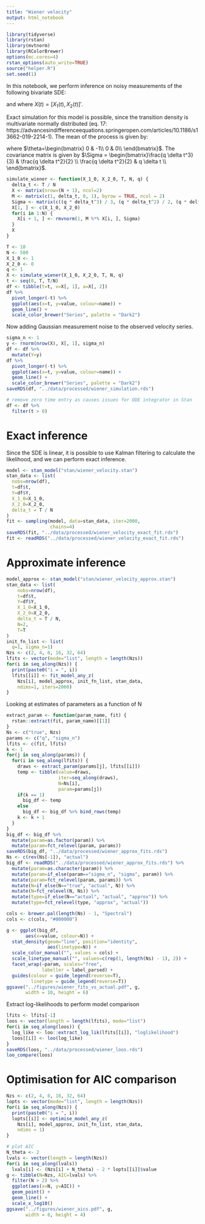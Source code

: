 ```yaml
---
title: "Wiener velocity"
output: html_notebook
---
```


```r
library(tidyverse)
library(rstan)
library(mvtnorm)
library(RColorBrewer)
options(mc.cores=4)
rstan_options(auto_write=TRUE)
source("helper.R")
set.seed(1)
```


In this notebook, we perform inference on noisy measurements of the following bivariate SDE:

\begin{equation}
    dX(t) = \begin{bmatrix}
   0 & 1\\
   0 & 0 
   \end{bmatrix} X(t) dt + \begin{bmatrix}
   0\\
   \sqrt{q} 
   \end{bmatrix}dW(t)
\end{equation}

and where $X(t) = [X_1(t), X_2(t)]'$.

Exact simulation for this model is possible, since the transition density is multivariate normally distributed (eq. 17: https://advancesindifferenceequations.springeropen.com/articles/10.1186/s13662-019-2214-1). The mean of the process is given by:

\begin{equation}
mu(t + \delta t) = \exp(-\theta \delta t) X[t] = \begin{bmatrix}1 & \delta t \\
 0 & 1 \\
 \end{bmatrix} X[t]
\end{equation}

where $\theta=\begin{bmatrix} 0 & -1\\ 0 & 0\\ \end{bmatrix}$. The covariance matrix is given by $\Sigma = \begin{bmatrix}\frac{q \delta t^3}{3} & \frac{q \delta t^2}{2} \\ \frac{q \delta t^2}{2} & q \delta t \\ \end{bmatrix}$.

```r
simulate_wiener <- function(X_1_0, X_2_0, T, N, q) {
  delta_t <- T / N
  X <- matrix(nrow=(N + 1), ncol=2)
  M <- matrix(c(1, delta_t, 0, 1), byrow = TRUE, ncol = 2)
  Sigma <- matrix(c((q * delta_t^3) / 3, (q * delta_t^2) / 2, (q * delta_t^2) / 2, q * delta_t), byrow = TRUE, ncol = 2)
  X[1, ] <- c(X_1_0, X_2_0)
  for(i in 1:N) {
    X[i + 1, ] <- rmvnorm(1, M %*% X[i, ], Sigma)
  }
  X
}

T <- 10
N <- 500
X_1_0 <- 1
X_2_0 <- 0
q <- 1
X <- simulate_wiener(X_1_0, X_2_0, T, N, q)
t <- seq(0, T, T/N)
df <- tibble(t=t, v=X[, 1], a=X[, 2])
df %>% 
  pivot_longer(-t) %>% 
  ggplot(aes(x=t, y=value, colour=name)) +
  geom_line() +
  scale_color_brewer("Series", palette = "Dark2")
```
Now adding Gaussian measurement noise to the observed velocity series.
```r
sigma_n <- 1
y <- rnorm(nrow(X), X[, 1], sigma_n)
df <- df %>% 
  mutate(Y=y)
df %>% 
  pivot_longer(-t) %>% 
  ggplot(aes(x=t, y=value, colour=name)) +
  geom_line() +
  scale_color_brewer("Series", palette = "Dark2")
saveRDS(df, "../data/processed/wiener_simulation.rds")

# remove zero time entry as causes issues for ODE integrator in Stan
df <- df %>% 
  filter(t > 0)
```

# Exact inference
Since the SDE is linear, it is possible to use Kalman filtering to calculate the likelihood, and we can perform exact inference.
```r
model <- stan_model("stan/wiener_velocity.stan")
stan_data <- list(
  nobs=nrow(df),
  t=df$t,
  Y=df$Y,
  X_1_0=X_1_0,
  X_2_0=X_2_0,
  delta_t = T / N
)
fit <- sampling(model, data=stan_data, iter=2000,
                chains=4)
saveRDS(fit, "../data/processed/wiener_velocity_exact_fit.rds")
fit <- readRDS("../data/processed/wiener_velocity_exact_fit.rds")
```

# Approximate inference
```r
model_approx <- stan_model("stan/wiener_velocity_approx.stan")
stan_data <- list(
    nobs=nrow(df),
    t=df$t,
    Y=df$Y,
    X_1_0=X_1_0,
    X_2_0=X_2_0,
    delta_t = T / N,
    N=2,
    T=T
)
init_fn_list <- list(
  q=1, sigma_n=1)
Nzs <- c(2, 4, 8, 16, 32, 64)
lfits <- vector(mode="list", length = length(Nzs))
for(i in seq_along(Nzs)) {
  print(paste0("i = ", i))
  lfits[[i]] <- fit_model_any_z(
    Nzs[i], model_approx, init_fn_list, stan_data,
    ndims=1, iters=2000)
}
```

Looking at estimates of parameters as a function of N
```r
extract_param <- function(param_name, fit) {
  rstan::extract(fit, param_name)[[1]]
}
Ns <- c("true", Nzs)
params <- c("q", "sigma_n")
lfits <- c(fit, lfits)
k <- 1
for(j in seq_along(params)) {
  for(i in seq_along(lfits)) {
    draws <- extract_param(params[j], lfits[[i]])
    temp <- tibble(value=draws,
                   iter=seq_along(draws),
                   N=Ns[i],
                   param=params[j])
    if(k == 1)
      big_df <- temp
    else
      big_df <- big_df %>% bind_rows(temp)
    k <- k + 1
  }
}
big_df <- big_df %>% 
  mutate(param=as.factor(param)) %>% 
  mutate(param=fct_relevel(param, params))
saveRDS(big_df, "../data/processed/wiener_approx_fits.rds")
Ns <- c(rev(Ns[-1]), "actual")
big_df <- readRDS("../data/processed/wiener_approx_fits.rds") %>% 
  mutate(param=as.character(param)) %>% 
  mutate(param=if_else(param=="sigma_n", "sigma", param)) %>% 
  mutate(param=fct_relevel(param, params)) %>% 
  mutate(N=if_else(N=="true", "actual", N)) %>% 
  mutate(N=fct_relevel(N, Ns)) %>% 
  mutate(type=if_else(N=="actual", "actual", "approx")) %>% 
  mutate(type=fct_relevel(type, "approx", "actual"))

cols <- brewer.pal(length(Ns) - 1, "Spectral")
cols <- c(cols, "#000000")

g <- ggplot(big_df,
       aes(x=value, colour=N)) +
  stat_density(geom="line", position="identity",
               aes(linetype=N)) +
  scale_color_manual("", values = cols) +
  scale_linetype_manual("", values=c(rep(1, length(Ns) - 1), 2)) +
  facet_wrap(~param, scales="free",
             labeller = label_parsed) +
  guides(colour = guide_legend(reverse=T),
         linetype = guide_legend(reverse=T))
ggsave("../figures/wiener_fits_vs_actual.pdf", g,
       width = 10, height = 6)
```

Extract log-likelihoods to perform model comparison
```r
lfits <- lfits[-1]
loos <- vector(length = length(lfits), mode="list")
for(i in seq_along(loos)) {
  log_like <- loo::extract_log_lik(lfits[[i]], "loglikelihood")
  loos[[i]] <- loo(log_like)
}
saveRDS(loos, "../data/processed/wiener_loos.rds")
loo_compare(loos)
```

# Optimisation for AIC comparison
```r
Nzs <- c(2, 4, 8, 16, 32, 64)
lopts <- vector(mode="list", length = length(Nzs))
for(i in seq_along(Nzs)) {
  print(paste0("i = ", i))
  lopts[[i]] <- optimise_model_any_z(
    Nzs[i], model_approx, init_fn_list, stan_data,
    ndims = 1)
}

# plot AIC
N_theta <- 2
lvals <- vector(length = length(Nzs))
for(i in seq_along(lvals))
  lvals[i] <- (Nzs[i] + N_theta) - 2 * lopts[[i]]$value
g <- tibble(N=Nzs, AIC=lvals) %>%
  filter(N > 2) %>% 
  ggplot(aes(x=N, y=AIC)) +
  geom_point() +
  geom_line() +
  scale_x_log10()
ggsave("../figures/wiener_aics.pdf", g,
       width = 8, height = 4)
```
